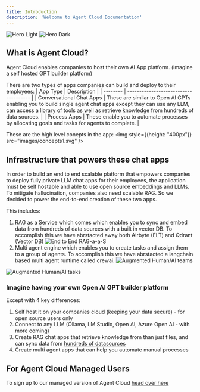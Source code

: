```yaml
---
title: Introduction
description: 'Welcome to Agent Cloud Documentation'
---
```


<img
  className="block dark:hidden"
  src="/images/hero-light.svg"
  alt="Hero Light"
/>
<img
  className="hidden dark:block"
  src="/images/hero-dark.svg"
  alt="Hero Dark"
/>

## What is Agent Cloud?
Agent Cloud enables companies to host their own AI App platform. (imagine a self hosted GPT builder platform)

There are two types of apps companies can build and deploy to their employees:
| App Type | Description                           |
| -------- | ------------------------------------- |
| Conversational Chat Apps | These are similar to Open AI GPTs enabling you to build single agent chat apps except they can use any LLM, can access a library of tools as well as retrieve knowledge from hundreds of data sources. |
| Process Apps             | These enable you to automate processes by allocating goals and tasks for agents to complete. |

These are the high level conepts in the app:
<img style={{height: "400px"}} src="images/concepts1.svg" />

## Infrastructure that powers these chat apps
In order to build an end to end scalable platform that empowers companies to deploy fully private LLM chat apps for their employees,
the application must be self hostable and able to use open source embeddings and LLMs.
To mitigate hallucination, companies also need scalable RAG.
So we decided to power the end-to-end creation of these two apps. 

This includes:
1. RAG as a Service which comes which enables you to sync and embed data from hundreds of data sources with a built in vector DB.
To accomplish this we have abrstacted away both Airbyte (ELT) and Qdrant (Vector DB)
![End to End RAG-a-a-S](/images/our-stack.jpg)
2. Multi agent engine which enables you to create tasks and assign them to a group of agents.
To accomplish this we have abrstacted a langchain based multi agent runtime called crewai.
![Augmented Human/AI teams](/images/cs_agent1.png)

![Augmented Human/AI tasks](/images/cs_agent2.png)

### Imagine having your own Open AI GPT builder platform
Except with 4 key differences:
1. Self host it on your companies cloud (keeping your data secure) - for open source users only
2. Connect to any LLM (Ollama, LM Studio, Open AI, Azure Open AI - with more coming)
3. Create RAG chat apps that retrieve knowledge from than just files, and can sync data from [hundreds of datasources](https://agentcloud.dev/integrations)
4. Create multi agent apps that can help you automate manual processes

## For Agent Cloud Managed Users

To sign up to our managed version of Agent Cloud [head over here](https://app.agentcloud.dev/register)
